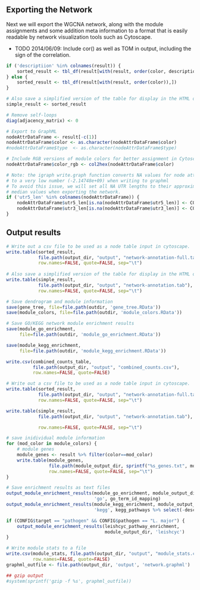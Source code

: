 Exporting the Network
---------------------

Next we will export the WGCNA network, along with the module assignments and
some addition meta information to a format that is easily readable by network
visualization tools such as Cytoscape.

- TODO 2014/06/09: Include cor() as well as TOM in output, including the sign
  of the correlation.

```r
if ('descriptiion' %in% colnames(result)) {
    sorted_result <- tbl_df(result[with(result, order(color, description)),])
} else {
    sorted_result <- tbl_df(result[with(result, order(color)),])
}

# Also save a simplified version of the table for display in the HTML output
simple_result <- sorted_result
```

```r
# Remove self-loops
diag(adjacency_matrix) <- 0

# Export to GraphML
nodeAttrDataFrame <- result[-c(1)]
nodeAttrDataFrame$color <- as.character(nodeAttrDataFrame$color)
#nodeAttrDataFrame$type  <- as.character(nodeAttrDataFrame$type)

# Include RGB versions of module colors for better assignment in Cytoscape
nodeAttrDataFrame$color_rgb <- col2hex(nodeAttrDataFrame$color)

# Note: the igraph write.graph function converts NA values for node attributes
# to a very low number (-2.14748e+09) when writing to graphml
# To avoid this issue, we will set all NA UTR lengths to their approximate
# median values when exporting the network.
if ('utr5_len' %in% colnames(nodeAttrDataFrame)) {
	nodeAttrDataFrame$utr5_len[is.na(nodeAttrDataFrame$utr5_len)] <- CONFIG$default_5utr_length
	nodeAttrDataFrame$utr3_len[is.na(nodeAttrDataFrame$utr3_len)] <- CONFIG$default_3utr_length
}
```

Output results
--------------

```r
# Write out a csv file to be used as a node table input in cytoscape.                 
write.table(sorted_result,                                                            
            file.path(output_dir, "output", "network-annotation-full.tab"),           
            row.names=FALSE, quote=FALSE, sep="\t")                                   
                                                                                      
# Also save a simplified version of the table for display in the HTML output          
write.table(simple_result,                                                            
            file.path(output_dir, "output", "network-annotation.tab"),                
            row.names=FALSE, quote=FALSE, sep="\t")

# Save dendrogram and module information
save(gene_tree, file=file.path(outdir, 'gene_tree.RData'))
save(module_colors, file=file.path(outdir, 'module_colors.RData'))

# Save GO/KEGG network module enrichment results
save(module_go_enrichment, 
     file=file.path(outdir, 'module_go_enrichment.RData'))

save(module_kegg_enrichment,
     file=file.path(outdir, 'module_kegg_enrichment.RData'))

write.csv(combined_counts_table,
          file.path(output_dir, "output", "combined_counts.csv"),
          row.names=FALSE, quote=FALSE)

# Write out a csv file to be used as a node table input in cytoscape.
write.table(sorted_result,
            file.path(output_dir, "output", "network-annotation-full.tab"),
            row.names=FALSE, quote=FALSE, sep="\t")

write.table(simple_result,
            file.path(output_dir, "output", "network-annotation.tab"),

            row.names=FALSE, quote=FALSE, sep="\t")

# save inidividual module information
for (mod_color in module_colors) {
	# module genes
	module_genes <- result %>% filter(color==mod_color)
	write.table(module_genes,                                                            
				file.path(module_output_dir, sprintf("%s_genes.txt", mod_color)),                
				row.names=FALSE, quote=FALSE, sep="\t")
}

# Save enrichment results as text files
output_module_enrichment_results(module_go_enrichment, module_output_dir,
                                 'go', go_term_id_mapping)
output_module_enrichment_results(module_kegg_enrichment, module_output_dir,
                                 'kegg', kegg_pathways %>% select(-description))

if (CONFIG$target == "pathogen" && CONFIG$pathogen == "L. major") {
    output_module_enrichment_results(leishcyc_pathway_enrichment,
                                     module_output_dir, 'leishcyc')
}

# Write module stats to a file
write.csv(module_stats, file.path(output_dir, "output", "module_stats.csv"),
          row.names=FALSE, quote=FALSE) 
graphml_outfile <- file.path(output_dir, 'output', 'network.graphml')

## gzip output
#system(sprintf('gzip -f %s', graphml_outfile))
```
